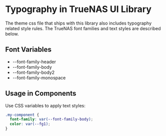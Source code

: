 
<Meta title="Style Guide/Typography" />

# Typography in TrueNAS UI Library

The theme css file that ships with this library also includes typography related style rules. The TrueNAS font families and text styles are described below.

## Font Variables
- --font-family-header
- --font-family-body
- --font-family-body2
- --font-family-monospace

## Usage in Components
Use CSS variables to apply text styles:

```scss
.my-component {
  font-family: var(--font-family-body);
  color: var(--fg1);
}
```
